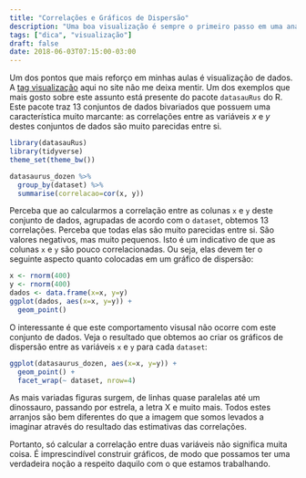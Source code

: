 ```yaml
---
title: "Correlações e Gráficos de Dispersão"
description: "Uma boa visualização é sempre o primeiro passo em uma análise de dados"
tags: ["dica", "visualização"]
draft: false
date: 2018-06-03T07:15:00-03:00
---
```


Um dos pontos que mais reforço em minhas aulas é visualização de dados. A [tag visualização](/tags/visualização/) aqui no site não me deixa mentir. Um dos exemplos que mais gosto sobre este assunto está presente do pacote `datasauRus` do R. Este pacote traz 13 conjuntos de dados bivariados que possuem uma característica muito marcante: as correlações entre as variáveis $x$ e $y$ destes conjuntos de dados são muito parecidas entre si.


```r
library(datasauRus)
library(tidyverse)
theme_set(theme_bw())

datasaurus_dozen %>%
  group_by(dataset) %>%
  summarise(correlacao=cor(x, y))
```

Perceba que ao calcularmos a correlação entre as colunas `x` e `y` deste conjunto de dados, agrupadas de acordo com o `dataset`, obtemos 13 correlações. Perceba que todas elas são muito parecidas entre si. São valores negativos, mas muito pequenos. Isto é um indicativo de que as colunas `x` e `y` são pouco correlacionadas. Ou seja, elas devem ter o seguinte aspecto quanto colocadas em um gráfico de dispersão:

```r
x <- rnorm(400)
y <- rnorm(400)
dados <- data.frame(x=x, y=y)
ggplot(dados, aes(x=x, y=y)) +
  geom_point()
```

O interessante é que este comportamento visusal não ocorre com este conjunto de dados. Veja o resultado que obtemos ao criar os gráficos de dispersão entre as variáveis `x` e `y` para cada `dataset`:

```r
ggplot(datasaurus_dozen, aes(x=x, y=y)) +
  geom_point() +
  facet_wrap(~ dataset, nrow=4)
```

As mais variadas figuras surgem, de linhas quase paralelas até um dinossauro, passando por estrela, a letra X e muito mais. Todos estes arranjos são bem diferentes do que a imagem que somos levados a imaginar através do resultado das estimativas das correlações.

Portanto, só calcular a correlação entre duas variáveis não significa muita coisa. É imprescindível construir gráficos, de modo que possamos ter uma verdadeira noção a respeito daquilo com o que estamos trabalhando.




